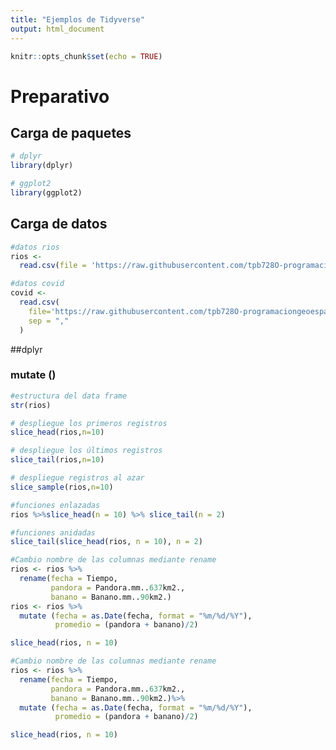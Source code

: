 ```yaml
---
title: "Ejemplos de Tidyverse"
output: html_document
---
```


```r
knitr::opts_chunk$set(echo = TRUE)
```

# Preparativo 

## Carga de paquetes 
```r
# dplyr
library(dplyr)

# ggplot2
library(ggplot2)
```

## Carga de datos

```r
#datos rios
rios <-
  read.csv(file = 'https://raw.githubusercontent.com/tpb728O-programaciongeoespacialr/2021ii/main/datos/hidrologia/fdc/fdc.csv')

#datos covid
covid <- 
  read.csv(
    file='https://raw.githubusercontent.com/tpb728O-programaciongeoespacialr/2021ii/main/datos/minsalud/covid/ultimafecha_CSV_GENERAL.csv', 
    sep = ","
  )
```

##dplyr

### mutate ()

```r
#estructura del data frame
str(rios)
```


```r
# despliegue los primeros registros
slice_head(rios,n=10)

# despliegue los últimos registros
slice_tail(rios,n=10)

# despliegue registros al azar
slice_sample(rios,n=10)

```

```r
#funciones enlazadas
rios %>%slice_head(n = 10) %>% slice_tail(n = 2)
```

```r
#funciones anidadas
slice_tail(slice_head(rios, n = 10), n = 2)
```

```r
#Cambio nombre de las columnas mediante rename
rios <- rios %>% 
  rename(fecha = Tiempo,
         pandora = Pandora.mm..637km2.,
         banano = Banano.mm..90km2.)
rios <- rios %>% 
  mutate (fecha = as.Date(fecha, format = "%m/%d/%Y"),
          promedio = (pandora + banano)/2)

slice_head(rios, n = 10)
```


```r
#Cambio nombre de las columnas mediante rename
rios <- rios %>% 
  rename(fecha = Tiempo,
         pandora = Pandora.mm..637km2.,
         banano = Banano.mm..90km2.)%>% 
  mutate (fecha = as.Date(fecha, format = "%m/%d/%Y"),
          promedio = (pandora + banano)/2)

slice_head(rios, n = 10)

```

